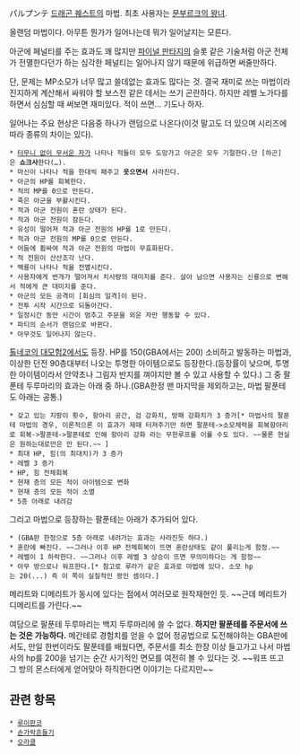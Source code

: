 パルプンテ
[[드래곤 퀘스트]]의 마법. 최초 사용자는 [[문부르크의 왕녀]].

올랜덤 마법이다. 아무튼 뭔가가 일어나는데 뭐가 일어날지는 모른다.

아군에 페널티를 주는 효과도 꽤 많지만 [[파이널 판타지]]의 슬롯 같은 기술처럼 아군 전체가 전멸한다던가 하는 심각한 페널티는 일어나지 않기 때문에 위급하면 써줄만하다.

단, 문제는 MP소모가 너무 많고 쓸데없는 효과도 많다는 것. 결국 재미로 쓰는 마법이라 진지하게 계산해서 싸워야 할 보스전 같은 데서는 쓰기 곤란하다. 하지만 레벨 노가다를 하면서 심심할 때 써보면 재미있다. 적이 쓰면... 기도나 하자.

일어나는 주요 현상은 다음중 하나가 랜덤으로 나온다(이것 말고도 더 있으며 시리즈에 따라 종류의 차이는 있다).

 * [[터무니 없이 무서운 자]]가 나타나 적들이 모두 도망가고 아군은 모두 기절한다.단 [하곤]은 '''쇼크사'''한다(…).
 * 마신이 나타나 적을 한대씩 패주고 '''웃으면서''' 사라진다.
 * 아군의 HP를 회복한다.
 * 적의 MP를 0으로 만든다.
 * 죽은 아군을 부활시킨다.
 * 적과 아군 전원이 혼란 상태가 된다.
 * 적과 아군 전원이 잠든다.
 * 유성이 떨어져 적과 아군 전원의 HP를 1로 만든다.
 * 적과 아군 전원의 MP를 0으로 만든다.
 * 어둠에 휩싸여 적과 아군 전원의 마법이 무효화된다.
 * 적 전원이 산산조각 난다.
 * 백룡이 나타나 적을 전멸시킨다.
 * 사용자에게 번개가 떨어져서 치사량의 대미지를 준다. 살아 남으면 사용자는 신룡으로 변해서 적에게 큰 대미지를 준다.
 * 아군의 모든 공격이 [회심의 일격]이 된다.
 * 전투 시작 시간으로 되돌아간다.
 * 일정시간 동안 시간이 멈추고 주문을 외운 자만 행동할 수 있다.
 * 파티의 순서가 랜덤으로 바뀐다.
 * 아무것도 일어나지 않는다.

[[톨네코의 대모험2]]에서도 등장. HP를 150(GBA에서는 200) 소비하고 발동하는 마법과, 이상한 던전 90층대부터 나오는 투명한 아이템으로도 등장한다.(등장률이 낮으며, 투명한 아이템이라서 안약초나 그림자 반지를 껴야지만 볼 수 있고 사용할 수 있다.) 
그 중 팔푼테 두루마리의 효과는 아래 중 하나.(GBA한정 맨 마지막을 제외하고는, 마법 팔푼테도 아래는 공통.)

 * 갖고 있는 지팡이 횟수, 항아리 공간, 검 강화치, 방패 강화치가 3 증가[* 마법사의 팔푼테 마법의 경우, 이론적으론 이 효과가 제때 터져주기만 하면 팔푼테->소모체력을 회복항아리로 회복->팔푼테->팔푼테로 인해 항아리 강화 라는 무한루프를 이룰 수도 있다. ~~물론 현실은 원하는대로만은 안 된다.~~ ]
 * 최대 HP, 힘(의 최대치)가 3 증가
 * 레벨 3 증가
 * HP, 힘 전체회복
 * 현재 층의 모든 적이 아이템으로 변화
 * 현재 층의 모든 적이 소멸
 * 5층 아래로 내려감

그리고 마법으로 등장하는 팔푼테는 아래가 추가되어 있다.
 * (GBA판 한정으로 5층 아래로 내려가는 효과는 사라진듯 하다.)
 * 혼란에 빠진다. ~~그러나 이후 HP 전체회복이 뜨면 혼란상태도 같이 풀리는게 함정.~~
 * 레벨이 1 하락한다. ~~그러나 이후 레벨 3 상승이 뜨면 무의미하다는 게 함정~~
 * 아무 방으로나 워프한다.[* 참고로 루라가 같은 효과로 마법에 있다. 소모 hp는 20(...) 즉 이 쪽이 실질적인 꽝인 셈이다.]
메리트와 디메리트가 동시에 있다는 점에서 여러모로 원작재현인 듯. ~~근데 메리트가 디메리트를 가린다.~~

여담으로 팔푼테 두루마리는 백지 두루마리에 쓸 수 없다. '''하지만 팔푼테를 주문서에 쓰는 것은 가능하다.''' 메간테로 경험치를 얻을 수 없어 정공법으로 도전해야하는 GBA판에서도, 만일 한번이라도 팔푼테를 배웠다면, 주문서를 최소 한장 이상 들고가고 나서 마법사의 hp를 200을 넘기는 순간 사기적인 면모를 여전히 볼 수 있다는 것. ~~워프 뜨고 그 방의 몬스터에게 얻어맞아 하직한다면 이야기는 다르지만~~

== 관련 항목 ==

 * [[루이판코]]
 * [[손가락흔들기]]
 * [[오라클]]
